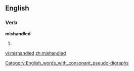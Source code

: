 ==English==
[[Category:English_words_with_consonant_pseudo-digraphs]]

===Verb===
'''mishandled'''

# {{present participle of|[[mishandle]]}}

[[vi:mishandled]]
[[zh:mishandled]]